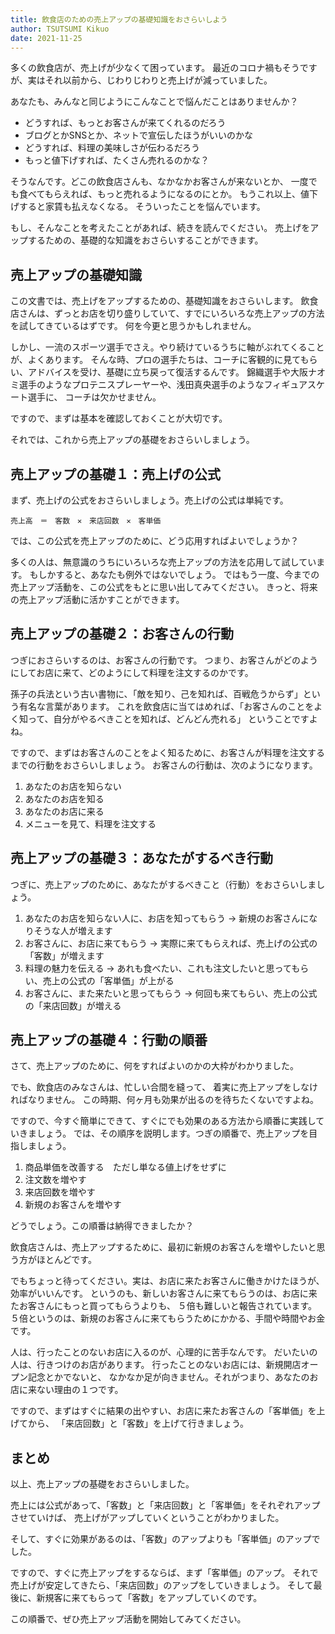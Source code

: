 ```yaml
---
title: 飲食店のための売上アップの基礎知識をおさらいしよう
author: TSUTSUMI Kikuo
date: 2021-11-25
---
```

多くの飲食店が、売上げが少なくて困っています。
最近のコロナ禍もそうですが、実はそれ以前から、じわりじわりと売上げが減っていました。

あなたも、みんなと同じようにこんなことで悩んだことはありませんか？

- どうすれば、もっとお客さんが来てくれるのだろう
- ブログとかSNSとか、ネットで宣伝したほうがいいのかな
- どうすれば、料理の美味しさが伝わるだろう
- もっと値下げすれば、たくさん売れるのかな？

そうなんです。どこの飲食店さんも、なかなかお客さんが来ないとか、
一度でも食べてもらえれば、もっと売れるようになるのにとか。
もうこれ以上、値下げすると家賃も払えなくなる。
そういったことを悩んでいます。

もし、そんなことを考えたことがあれば、続きを読んでください。
売上げをアップするための、基礎的な知識をおさらいすることができます。

## 売上アップの基礎知識

この文書では、売上げをアップするための、基礎知識をおさらいします。
飲食店さんは、ずっとお店を切り盛りしていて、すでにいろいろな売上アップの方法を試してきているはずです。
何を今更と思うかもしれません。

しかし、一流のスポーツ選手でさえ。やり続けているうちに軸がぶれてくることが、よくあります。
そんな時、プロの選手たちは、コーチに客観的に見てもらい、アドバイスを受け、基礎に立ち戻って復活するんです。
錦織選手や大阪ナオミ選手のようなプロテニスプレーヤーや、浅田真央選手のようなフィギュアスケート選手に、
コーチは欠かせません。

ですので、まずは基本を確認しておくことが大切です。

それでは、これから売上アップの基礎をおさらいしましょう。

## 売上アップの基礎１：売上げの公式

まず、売上げの公式をおさらいしましょう。売上げの公式は単純です。

    売上高　＝　客数　✕　来店回数　✕　客単価

では、この公式を売上アップのために、どう応用すればよいでしょうか？

多くの人は、無意識のうちにいろいろな売上アップの方法を応用して試しています。
もしかすると、あなたも例外ではないでしょう。
ではもう一度、今までの売上アップ活動を、この公式をもとに思い出してみてください。
きっと、将来の売上アップ活動に活かすことができます。

## 売上アップの基礎２：お客さんの行動

つぎにおさらいするのは、お客さんの行動です。
つまり、お客さんがどのようにしてお店に来て、どのようにして料理を注文するのかです。

孫子の兵法という古い書物に、「敵を知り、己を知れば、百戦危うからず」という有名な言葉があります。
これを飲食店に当てはめれば、「お客さんのことをよく知って、自分がやるべきことを知れば、どんどん売れる」
ということですよね。

ですので、まずはお客さんのことをよく知るために、お客さんが料理を注文するまでの行動をおさらいしましょう。
お客さんの行動は、次のようになります。

1. あなたのお店を知らない
2. あなたのお店を知る
3. あなたのお店に来る
4. メニューを見て、料理を注文する

## 売上アップの基礎３：あなたがするべき行動

つぎに、売上アップのために、あなたがするべきこと（行動）をおさらいしましょう。

1. あなたのお店を知らない人に、お店を知ってもらう
   → 新規のお客さんになりそうな人が増えます
2. お客さんに、お店に来てもらう
   → 実際に来てもらえれば、売上げの公式の「客数」が増えます
3. 料理の魅力を伝える
   → あれも食べたい、これも注文したいと思ってもらい、売上の公式の「客単価」が上がる
4. お客さんに、また来たいと思ってもらう
   → 何回も来てもらい、売上の公式の「来店回数」が増える

## 売上アップの基礎４：行動の順番

さて、売上アップのために、何をすればよいのかの大枠がわかりました。

でも、飲食店のみなさんは、忙しい合間を縫って、
着実に売上アップをしなければなりません。
この時期、何ヶ月も効果が出るのを待ちたくないですよね。

ですので、今すぐ簡単にできて、すぐにでも効果のある方法から順番に実践していきましょう。
では、その順序を説明します。つぎの順番で、売上アップを目指しましょう。

1. 商品単価を改善する　ただし単なる値上げをせずに
2. 注文数を増やす
3. 来店回数を増やす
4. 新規のお客さんを増やす

どうでしょう。この順番は納得できましたか？

飲食店さんは、売上アップするために、最初に新規のお客さんを増やしたいと思う方がほとんどです。

でもちょっと待ってください。実は、お店に来たお客さんに働きかけたほうが、効率がいいんです。
というのも、新しいお客さんに来てもらうのは、お店に来たお客さんにもっと買ってもらうよりも、
５倍も難しいと報告されています。
５倍というのは、新規のお客さんに来てもらうためにかかる、手間や時間やお金です。

人は、行ったことのないお店に入るのが、心理的に苦手なんです。
だいたいの人は、行きつけのお店があります。
行ったことのないお店には、新規開店オープン記念とかでないと、
なかなか足が向きません。それがつまり、あなたのお店に来ない理由の１つです。

ですので、まずはすぐに結果の出やすい、お店に来たお客さんの「客単価」を上げてから、
「来店回数」と「客数」を上げて行きましょう。

## まとめ

以上、売上アップの基礎をおさらいしました。

売上には公式があって、「客数」と「来店回数」と「客単価」をそれぞれアップさせていけば、
売上げがアップしていくということがわかりました。

そして、すぐに効果があるのは、「客数」のアップよりも「客単価」のアップでした。

ですので、すぐに売上アップをするならば、まず「客単価」のアップ。
それで売上げが安定してきたら、「来店回数」のアップをしていきましょう。
そして最後に、新規客に来てもらって「客数」をアップしていくのです。

この順番で、ぜひ売上アップ活動を開始してみてください。
